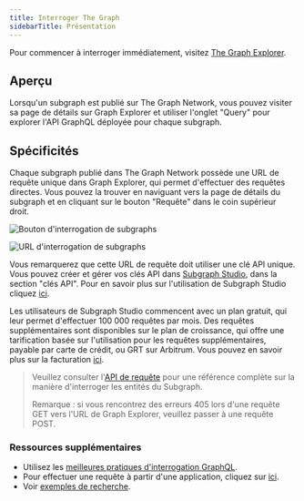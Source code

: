 ```yaml
---
title: Interroger The Graph
sidebarTitle: Présentation
---
```


Pour commencer à interroger immédiatement, visitez [The Graph Explorer](https://thegraph.com/explorer).

## Aperçu

Lorsqu'un subgraph est publié sur The Graph Network, vous pouvez visiter sa page de détails sur Graph Explorer et utiliser l'onglet "Query" pour explorer l'API GraphQL déployée pour chaque subgraph.

## Spécificités⁠

Chaque subgraph publié dans The Graph Network possède une URL de requête unique dans Graph Explorer, qui permet d'effectuer des requêtes directes. Vous pouvez la trouver en naviguant vers la page de détails du subgraph et en cliquant sur le bouton "Requête" dans le coin supérieur droit.

![Bouton d'interrogation de subgraphs](/img/query-button-screenshot.png)

![URL d'interrogation de subgraphs](/img/query-url-screenshot.png)

Vous remarquerez que cette URL de requête doit utiliser une clé API unique. Vous pouvez créer et gérer vos clés API dans [Subgraph Studio](https://thegraph.com/studio), dans la section "clés API". Pour en savoir plus sur l'utilisation de Subgraph Studio cliquez [ici](/deploying/subgraph-studio/).

Les utilisateurs de Subgraph Studio commencent avec un plan gratuit, qui leur permet d'effectuer 100 000 requêtes par mois. Des requêtes supplémentaires sont disponibles sur le plan de croissance, qui offre une tarification basée sur l'utilisation pour les requêtes supplémentaires, payable par carte de crédit, ou GRT sur Arbitrum. Vous pouvez en savoir plus sur la facturation [ici](/subgraphs/billing/).

> Veuillez consulter l'[API de requête](/subgraphs/querying/graphql-api/) pour une référence complète sur la manière d'interroger les entités du Subgraph.
>
> Remarque : si vous rencontrez des erreurs 405 lors d'une requête GET vers l'URL de Graph Explorer, veuillez passer à une requête POST.

### Ressources supplémentaires

- Utilisez les [meilleures pratiques d'interrogation GraphQL](/subgraphs/querying/best-practices/).
- Pour effectuer une requête à partir d'une application, cliquez sur [ici](/subgraphs/querying/from-an-application/).
- Voir [exemples de recherche](https://github.com/graphprotocol/query-examples/tree/main).
